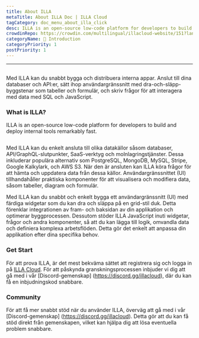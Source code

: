 ```yaml
---
title: About ILLA
metaTitle: About ILLA Doc | ILLA Cloud
tagCategory: doc_menu_about_illa_click
desc: ILLA is an open-source low-code platform for developers to build and deploy internal tools remarkably fast.
crowdinRepo: https://crowdin.com/multilingual/illacloud-website/151?languages=en&filter=basic&value=0
categoryName: 👋 Introduction
categoryPriority: 1
postPriority: 1
---
```


* * *

## <h2 hidden>About ILLA</h2>

Med ILLA kan du snabbt bygga och distribuera interna appar. Anslut till dina databaser och API:er, sätt ihop användargränssnitt med dra-och-släpp-byggstenar som tabeller och formulär, och skriv frågor för att interagera med data med SQL och JavaScript.

### What is ILLA?

ILLA is an open-source low-code platform for developers to build and deploy internal tools remarkably fast.

<img
  src='https://cdn.illacloud.com/official-website/img/docs/introduction/about-illa-cloud.png'
  alt=""
/>

Med ILLA kan du enkelt ansluta till olika datakällor såsom databaser, API/GraphQL-slutpunkter, SaaS-verktyg och molnlagringstjänster. Dessa inkluderar populära alternativ som PostgreSQL, MongoDB, MySQL, Stripe, Google Kalkylark, och AWS S3. När den är ansluten kan ILLA köra frågor för att hämta och uppdatera data från dessa källor. Användargränssnittet (UI) tillhandahåller praktiska komponenter för att visualisera och modifiera data, såsom tabeller, diagram och formulär.

Med ILLA kan du snabbt och enkelt bygga ett användargränssnitt (UI) med färdiga widgetar som du kan dra och släppa på en grid-stil duk. Detta förenklar integrationen av fram- och baksidan av din applikation och optimerar byggprocessen. Dessutom stöder ILLA JavaScript inuti widgetar, frågor och andra komponenter, så att du kan lägga till logik, omvandla data och definiera komplexa arbetsflöden. Detta gör det enkelt att anpassa din applikation efter dina specifika behov.

### Get Start

För att prova ILLA, är det mest bekväma sättet att registrera sig och logga in på [ILLA Cloud](https://cloud.illacloud.com/). 
För att påskynda granskningsprocessen inbjuder vi dig att gå med i vår [Discord-gemenskap] \(https://discord.gg/illacloud), där du kan få en inbjudningskod snabbare.

### Community

För att få mer snabbt stöd när du använder ILLA, överväg att gå med i vår [Discord-gemenskap] \(https://discord.gg/illacloud). Detta gör att du kan få stöd direkt från gemenskapen, vilket kan hjälpa dig att lösa eventuella problem snabbare. 
